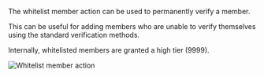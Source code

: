 The whitelist member action can be used to permanently verify a member.

This can be useful for adding members who are unable to verify themselves using the standard verification methods.

Internally, whitelisted members are granted a high tier (9999).

![Whitelist member action](/img/whitelist-member-input.png)

